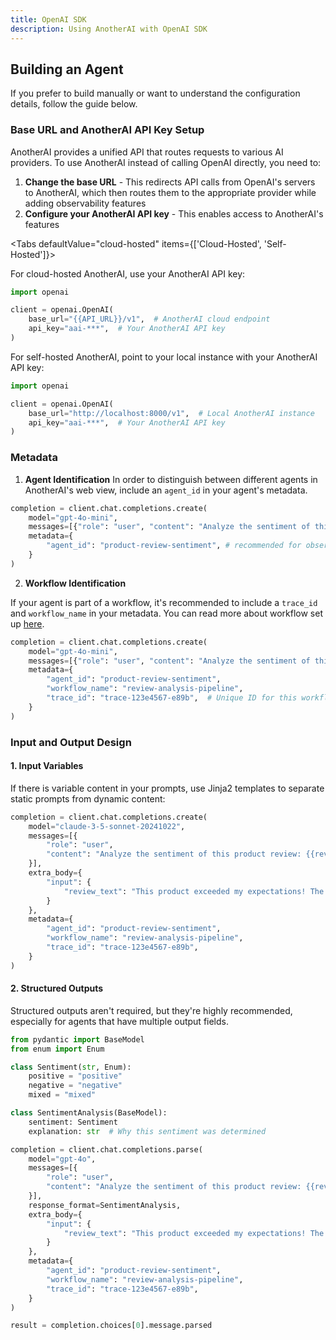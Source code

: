 ```yaml
---
title: OpenAI SDK
description: Using AnotherAI with OpenAI SDK
---
```



## Building an Agent

If you prefer to build manually or want to understand the configuration details, follow the guide below.

<Steps>

<Step>

### Base URL and AnotherAI API Key Setup

AnotherAI provides a unified API that routes requests to various AI providers. To use AnotherAI instead of calling OpenAI directly, you need to:

1. **Change the base URL** - This redirects API calls from OpenAI's servers to AnotherAI, which then routes them to the appropriate provider while adding observability features
2. **Configure your AnotherAI API key** - This enables access to AnotherAI's features

<Tabs defaultValue="cloud-hosted" items={['Cloud-Hosted', 'Self-Hosted']}>

<Tab value="cloud-hosted">

For cloud-hosted AnotherAI, use your AnotherAI API key:

```python
import openai

client = openai.OpenAI(
    base_url="{{API_URL}}/v1",  # AnotherAI cloud endpoint
    api_key="aai-***",  # Your AnotherAI API key
)
```

</Tab>

<Tab value="self-hosted">

For self-hosted AnotherAI, point to your local instance with your AnotherAI API key:

```python
import openai

client = openai.OpenAI(
    base_url="http://localhost:8000/v1",  # Local AnotherAI instance
    api_key="aai-***",  # Your AnotherAI API key
)
```

</Tab>

</Tabs>

</Step>

<Step>

### Metadata

1. **Agent Identification**
In order to distinguish between different agents in AnotherAI's web view, include an `agent_id` in your agent's metadata.

```python
completion = client.chat.completions.create(
    model="gpt-4o-mini",
    messages=[{"role": "user", "content": "Analyze the sentiment of this product review"}],
    metadata={
        "agent_id": "product-review-sentiment", # recommended for observability
    }
)
```
2. **Workflow Identification**

If your agent is part of a workflow, it's recommended to include a `trace_id` and `workflow_name` in your metadata. You can read more about workflow set up [here](/use-cases/connecting-agents).

```python
completion = client.chat.completions.create(
    model="gpt-4o-mini",
    messages=[{"role": "user", "content": "Analyze the sentiment of this product review"}],
    metadata={
        "agent_id": "product-review-sentiment",
        "workflow_name": "review-analysis-pipeline",
        "trace_id": "trace-123e4567-e89b",  # Unique ID for this workflow instance
    }
)
```

</Step>

<Step>

### Input and Output Design

#### 1. Input Variables

If there is variable content in your prompts, use Jinja2 templates to separate static prompts from dynamic content:

```python
completion = client.chat.completions.create(
    model="claude-3-5-sonnet-20241022",
    messages=[{
        "role": "user", 
        "content": "Analyze the sentiment of this product review: {{review_text}}"
    }],
    extra_body={
        "input": {
            "review_text": "This product exceeded my expectations! The quality is amazing..."
        }
    },
    metadata={
        "agent_id": "product-review-sentiment",
        "workflow_name": "review-analysis-pipeline",
        "trace_id": "trace-123e4567-e89b",
    }
)
```

#### 2. Structured Outputs

Structured outputs aren't required, but they're highly recommended, especially for agents that have multiple output fields.

```python
from pydantic import BaseModel
from enum import Enum

class Sentiment(str, Enum):
    positive = "positive"
    negative = "negative"
    mixed = "mixed"

class SentimentAnalysis(BaseModel):
    sentiment: Sentiment
    explanation: str  # Why this sentiment was determined

completion = client.chat.completions.parse(
    model="gpt-4o",
    messages=[{
        "role": "user", 
        "content": "Analyze the sentiment of this product review: {{review_text}}"
    }],
    response_format=SentimentAnalysis,
    extra_body={
        "input": {
            "review_text": "This product exceeded my expectations! The quality is amazing..."
        }
    },
    metadata={
        "agent_id": "product-review-sentiment",
        "workflow_name": "review-analysis-pipeline",
        "trace_id": "trace-123e4567-e89b",
    }
)

result = completion.choices[0].message.parsed
```

</Step>

</Steps>
